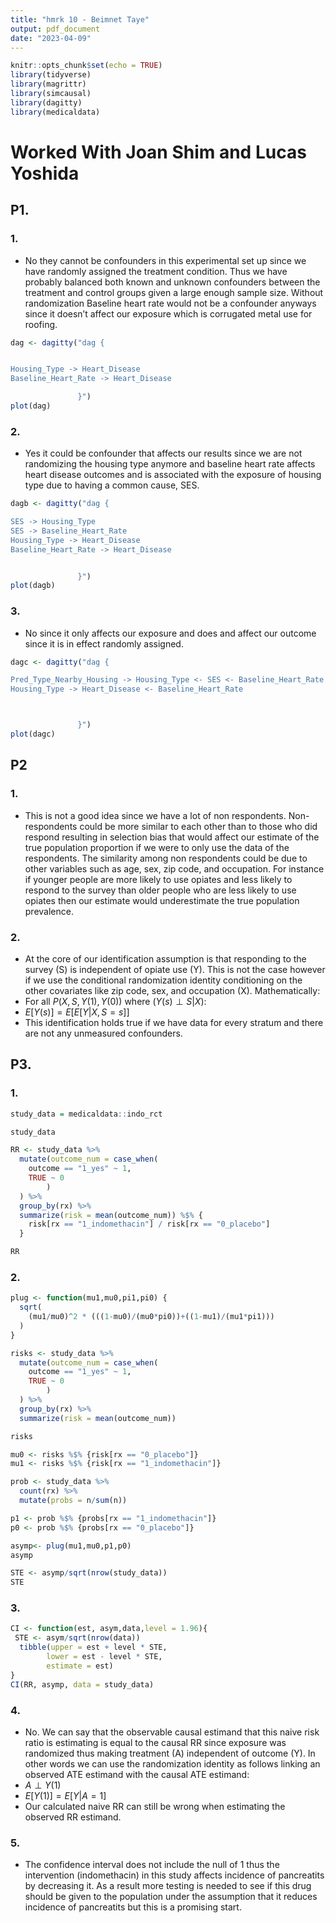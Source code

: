 ```yaml
---
title: "hmrk 10 - Beimnet Taye"
output: pdf_document
date: "2023-04-09"
---
```


```r
knitr::opts_chunk$set(echo = TRUE)
library(tidyverse)
library(magrittr)
library(simcausal)
library(dagitty)
library(medicaldata)
```

# Worked With Joan Shim and Lucas Yoshida

## P1.

### 1.
-   No they cannot be confounders in this experimental set up since we have randomly assigned the treatment condition. Thus we have probably balanced both known and unknown confounders between the treatment and control groups given a large enough sample size. Without randomization Baseline heart rate would not be a confounder anyways since it doesn't affect our exposure which is corrugated metal use for roofing.
```r
dag <- dagitty("dag {


Housing_Type -> Heart_Disease
Baseline_Heart_Rate -> Heart_Disease

               }")
plot(dag)

```
### 2.
-   Yes it could be confounder that affects our results since we are not randomizing the housing type anymore and baseline heart rate affects heart disease outcomes and is associated with the exposure of housing type due to having a common cause, SES.

```r
dagb <- dagitty("dag {

SES -> Housing_Type
SES -> Baseline_Heart_Rate
Housing_Type -> Heart_Disease
Baseline_Heart_Rate -> Heart_Disease


               }")
plot(dagb)
```

### 3.
-   No since it only affects our exposure and does and affect our outcome since it is in effect randomly assigned. 

```r
dagc <- dagitty("dag {

Pred_Type_Nearby_Housing -> Housing_Type <- SES <- Baseline_Heart_Rate
Housing_Type -> Heart_Disease <- Baseline_Heart_Rate



               }")
plot(dagc)
```

## P2

### 1.
-   This is not a good idea since we have a lot of non respondents. Non-respondents could be more similar to each other than to those who did respond resulting in selection bias that would affect our estimate of the true population proportion if we were to only use the data of the respondents. The similarity among non respondents could be due to other variables such as age, sex, zip code, and occupation. For instance if younger people are more likely to use opiates and less likely to respond to the survey than older people who are less likely to use opiates then our estimate would underestimate the true population prevalence.

### 2.
-   At the core of our identification assumption is that responding to the survey (S) is independent of opiate use (Y). This is not the case however if we use the conditional randomization identity conditioning on the other covariates like zip code, sex, and occupation (X). Mathematically:
-   $\text{For all } P(X,S,Y(1), Y(0)) \text{ where } (Y(s) \perp S | X):$
-   $E[Y(s)] = E[E[Y|X,S=s]]$
- This identification holds true if we have data for every stratum and there are not any unmeasured confounders.


## P3.

### 1.
```r
study_data = medicaldata::indo_rct

study_data

RR <- study_data %>% 
  mutate(outcome_num = case_when(
    outcome == "1_yes" ~ 1,
    TRUE ~ 0
        )
  ) %>% 
  group_by(rx) %>% 
  summarize(risk = mean(outcome_num)) %$% {
    risk[rx == "1_indomethacin"] / risk[rx == "0_placebo"] 
  }

RR
```
### 2.

```r
plug <- function(mu1,mu0,pi1,pi0) {
  sqrt(
    (mu1/mu0)^2 * (((1-mu0)/(mu0*pi0))+((1-mu1)/(mu1*pi1)))
  )
}

risks <- study_data %>% 
  mutate(outcome_num = case_when(
    outcome == "1_yes" ~ 1,
    TRUE ~ 0
        )
  ) %>% 
  group_by(rx) %>% 
  summarize(risk = mean(outcome_num))

risks

mu0 <- risks %$% {risk[rx == "0_placebo"]}
mu1 <- risks %$% {risk[rx == "1_indomethacin"]}

prob <- study_data %>% 
  count(rx) %>% 
  mutate(probs = n/sum(n))

p1 <- prob %$% {probs[rx == "1_indomethacin"]}
p0 <- prob %$% {probs[rx == "0_placebo"]}

asymp<- plug(mu1,mu0,p1,p0)
asymp

STE <- asymp/sqrt(nrow(study_data))
STE
```

### 3.

```r
CI <- function(est, asym,data,level = 1.96){
 STE <- asym/sqrt(nrow(data))
  tibble(upper = est + level * STE,
        lower = est - level * STE,
        estimate = est)
}
CI(RR, asymp, data = study_data)
```

### 4.
-    No. We can say that the observable causal estimand that this naive risk ratio is estimating is equal to the causal RR since exposure was randomized thus making treatment (A) independent of outcome (Y). In other words we can use the randomization identity as follows linking an observed ATE estimand with the causal ATE estimand:
-   $A \perp Y(1)$
-   $E[Y(1)] = E[Y|A=1]$
- Our calculated naive RR can still be wrong when estimating the observed RR estimand.

### 5.
- The confidence interval does not include the null of 1 thus the intervention (indomethacin) in this study affects incidence of pancreatits by decreasing it. As a result more testing is needed to see if this drug should be given to the population under the assumption that it reduces incidence of pancreatits but this is a promising start. 